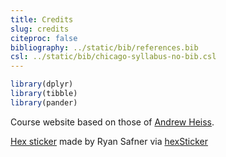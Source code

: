 ```yaml
---
title: Credits
slug: credits
citeproc: false
bibliography: ../static/bib/references.bib
csl: ../static/bib/chicago-syllabus-no-bib.csl
---
```


```r
library(dplyr)
library(tibble)
library(pander)
```

Course website based on those of [Andrew Heiss](https://andrewheiss.com).

[Hex sticker](https://github.com/ryansafner/hexstickers) made by Ryan Safner via [hexSticker](https://github.com/GuangchuangYu/hexSticker) 